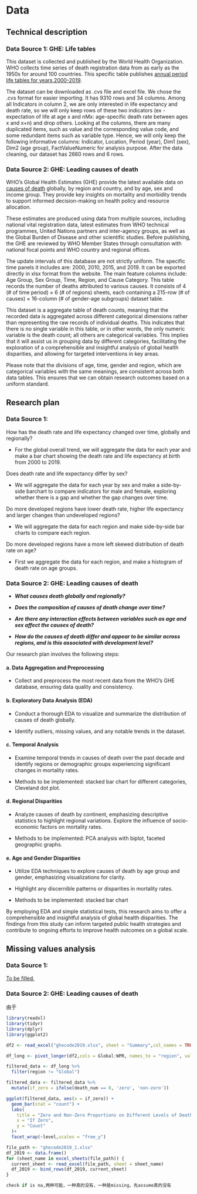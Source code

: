 # Data

## Technical description

### Data Source 1: GHE: Life tables

This dataset is collected and published by the World Health Organization. WHO collects time series of death registration data from as early as the 1950s for around 100 countries. This specific table publishes [annual period life tables for years 2000-2019](https://www.who.int/data/gho/data/indicators/indicator-details/GHO/gho-ghe-life-tables-by-who-region-global-health-estimates).

The dataset can be downloaded as .cvs file and excel file. We chose the .cvs format for easier importing. It has 9310 rows and 34 columns. Among all Indicators in column 2, we are only interested in life expectancy and death rate, so we will only keep rows of these two indicators (ex - expectation of life at age x and nMx: age-specific death rate between ages x and x+n) and drop others. Looking at the columns, there are many duplicated items, such as value and the corresponding value code, and some redundant items such as variable type. Hence, we will only keep the following informative columns: Indicator, Location, Period (year), Dim1 (sex), Dim2 (age group), FactValueNumeric for analysis purpose. After the data cleaning, our dataset has 2660 rows and 6 rows. 

### Data Source 2: GHE: Leading causes of death

WHO's Global Health Estimates (GHE) provide the latest available data on [causes of death](https://www.who.int/data/gho/data/themes/mortality-and-global-health-estimates/ghe-leading-causes-of-death) globally, by region and country, and by age, sex and income group. They provide key insights on mortality and morbidity trends to support informed decision-making on health policy and resource allocation.

These estimates are produced using data from multiple sources, including national vital registration data, latest estimates from WHO technical programmes, United Nations partners and inter-agency groups, as well as the Global Burden of Disease and other scientific studies. Before publishing, the GHE are reviewed by WHO Member States through consultation with national focal points and WHO country and regional offices.

The update intervals of this database are not strictly uniform. The specific time panels it includes are: 2000, 2010, 2015, and 2019. It can be exported directly in xlsx format from the website. The main feature columns include: Age Group, Sex Group, Time, Region, and Cause Category. This table records the number of deaths attributed to various causes. It consists of 4 (# of time period) $\times$ 6 (# of regions) sheets, each containing a 215-row (# of causes) $\times$ 16-column (# of gender-age subgroups) dataset table.

This dataset is a aggregate table of death counts, meaning that the recorded data is aggregated across different categorical dimensions rather than representing the raw records of individual deaths. This indicates that there is no single variable in this table, or in other words, the only numeric variable is the death count; all others are categorical variables. This implies that it will assist us in grouping data by different categories, facilitating the exploration of a comprehensible and insightful analysis of global health disparities, and allowing for targeted interventions in key areas.

Please note that the divisions of age, time, gender and region, which are categorical variables with the same meanings, are consistent across both data tables. This ensures that we can obtain research outcomes based on a uniform standard.

## **Research plan**

### Data Source 1:

How has the death rate and life expectancy changed over time, globally and regionally?

-   For the global overall trend, we will aggregate the data for each year and make a bar chart showing the death rate and life expectancy at birth from 2000 to 2019.

Does death rate and life expectancy differ by sex?

-   We will aggregate the data for each year by sex and make a side-by-side barchart to compare indicators for male and female, exploring whether there is a gap and whether the gap changes over time.

Do more developed regions have lower death rate, higher life expectancy and larger changes than undeveloped regions?

-   We will aggregate the data for each region and make side-by-side bar charts to compare each region.

Do more developed regions have a more left skewed distribution of death rate on age?

-   First we aggregate the data for each region, and make a histogram of death rate on age groups. 

### Data Source 2: GHE: Leading causes of death

-   ***What causes death globally and regionally?***

-   ***Does the composition of causes of death change over time?***

-   ***Are there any interaction effects between variables such as age and sex affect the causes of death?***

-   ***How do the causes of death differ and appear to be similar across regions, and is this associated with development level?***

Our research plan involves the following steps:

#### a. Data Aggregation and Preprocessing

-   Collect and preprocess the most recent data from the WHO's GHE database, ensuring data quality and consistency.

#### b. **Exploratory Data Analysis (EDA)**

-   Conduct a thorough EDA to visualize and summarize the distribution of causes of death globally.

-   Identify outliers, missing values, and any notable trends in the dataset.

#### **c. Temporal Analysis**

-   Examine temporal trends in causes of death over the past decade and identify regions or demographic groups experiencing significant changes in mortality rates.

-   Methods to be implemented: stacked bar chart for different categories, Cleveland dot plot.

#### d. **Regional Disparities**

-   Analyze causes of death by continent, emphasizing descriptive statistics to highlight regional variations. Explore the influence of socio-economic factors on mortality rates.

-   Methods to be implemented: PCA analysis with biplot, faceted geographic graphs.

#### e. **Age and Gender Disparities**

-   Utilize EDA techniques to explore causes of death by age group and gender, emphasizing visualizations for clarity.

-   Highlight any discernible patterns or disparities in mortality rates.

-   Methods to be implemented: stacked bar chart

By employing EDA and simple statistical tests, this research aims to offer a comprehensible and insightful analysis of global health disparities. The findings from this study can inform targeted public health strategies and contribute to ongoing efforts to improve health outcomes on a global scale.

## Missing values analysis

### Data Source 1:

[To be filled.]{.underline}

### Data Source 2: GHE: Leading causes of death

由于

```r
library(readxl)
library(tidyr)
library(dplyr)
library(ggplot2)

df2 <- read_excel("ghecode2019.xlsx", sheet = "Summary",col_names = TRUE)

df_long <- pivot_longer(df2,cols = Global:WPR, names_to = "region", values_to = "death_num")

filtered_data <- df_long %>%
  filter(region != "Global")

filtered_data <- filtered_data %>%
  mutate(if_zero = ifelse(death_num == 0, 'zero', 'non-zero'))

ggplot(filtered_data, aes(x = if_zero)) +
  geom_bar(stat = "count") +
  labs(
    title = "Zero and Non-Zero Proportions on Different Levels of Death Cause Category",
    x = "If Zero",
    y = "Count"
  )+
  facet_wrap(~level,scales = "free_y")
```

```r
file_path <- "ghecode2019_1.xlsx"
df_2019 <- data.frame()
for (sheet_name in excel_sheets(file_path)) {
  current_sheet <- read_excel(file_path, sheet = sheet_name)
  df_2019 <- bind_rows(df_2019, current_sheet)
}

check if is na,两种可能，一种真的没有，一种是missing，先assume真的没有
```

\
